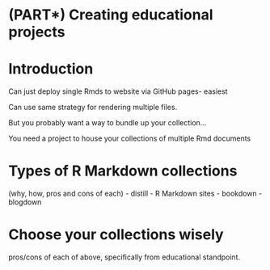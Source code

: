 # (PART\*) Creating educational projects {-}

# Introduction {-#intro-collections}

Can just deploy single Rmds to website via GitHub pages- easiest

Can use same strategy for rendering multiple files. 

But you probably want a way to bundle up your collection...

You need a project to house your collections of multiple Rmd documents

# Types of R Markdown collections

(why, how, pros and cons of each)
   - distill
   - R Markdown sites
   - bookdown
   - blogdown
   
# Choose your collections wisely

pros/cons of each of above, specifically from educational standpoint.

